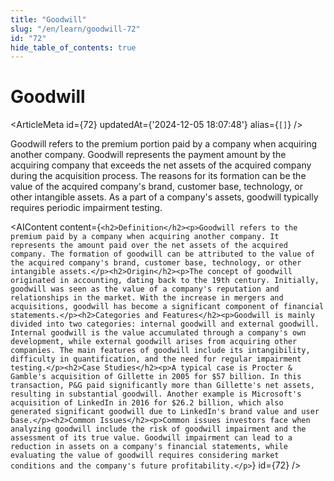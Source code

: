 ```yaml
---
title: "Goodwill"
slug: "/en/learn/goodwill-72"
id: "72"
hide_table_of_contents: true
---
```



# Goodwill

<ArticleMeta id={72} updatedAt={'2024-12-05 18:07:48'} alias={`[]`} />
<div className='border-solid border-b border-t-0 my-4 border-[var(--ifm-color-gray-300)]' />

Goodwill refers to the premium portion paid by a company when acquiring another company. Goodwill represents the payment amount by the acquiring company that exceeds the net assets of the acquired company during the acquisition process. The reasons for its formation can be the value of the acquired company's brand, customer base, technology, or other intangible assets. As a part of a company's assets, goodwill typically requires periodic impairment testing.

<AIContent content={`<h2>Definition</h2><p>Goodwill refers to the premium paid by a company when acquiring another company. It represents the amount paid over the net assets of the acquired company. The formation of goodwill can be attributed to the value of the acquired company's brand, customer base, technology, or other intangible assets.</p><h2>Origin</h2><p>The concept of goodwill originated in accounting, dating back to the 19th century. Initially, goodwill was seen as the value of a company's reputation and relationships in the market. With the increase in mergers and acquisitions, goodwill has become a significant component of financial statements.</p><h2>Categories and Features</h2><p>Goodwill is mainly divided into two categories: internal goodwill and external goodwill. Internal goodwill is the value accumulated through a company's own development, while external goodwill arises from acquiring other companies. The main features of goodwill include its intangibility, difficulty in quantification, and the need for regular impairment testing.</p><h2>Case Studies</h2><p>A typical case is Procter & Gamble's acquisition of Gillette in 2005 for $57 billion. In this transaction, P&G paid significantly more than Gillette's net assets, resulting in substantial goodwill. Another example is Microsoft's acquisition of LinkedIn in 2016 for $26.2 billion, which also generated significant goodwill due to LinkedIn's brand value and user base.</p><h2>Common Issues</h2><p>Common issues investors face when analyzing goodwill include the risk of goodwill impairment and the assessment of its true value. Goodwill impairment can lead to a reduction in assets on a company's financial statements, while evaluating the value of goodwill requires considering market conditions and the company's future profitability.</p>`} id={72} />
